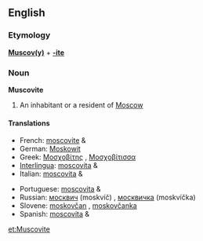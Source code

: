 {{see|muscovite}}
==English==
===Etymology===
'''[[Muscovy|Muscov(y)]]''' + '''[[-ite]]'''

===Noun===
'''Muscovite'''

#An inhabitant or a resident of [[Moscow]]

====Translations====
{{top}}
*French: [[moscovite]] {{m}} & {{f}}
*German: [[Moskowit]]
*Greek: [[Μοσχοβίτης]] {{m}}, [[Μοσχοβίτισσα]] {{f}}
*[[Interlingua]]: [[moscovita]] {{m}} & {{f}}
*Italian: [[moscovita]] {{m}} & {{f}}
{{mid}}
*Portuguese: [[moscovita]] {{m}} & {{f}}
*Russian: [[москвич]] (moskvíč) {{m}}, [[москвичка]] (moskvíčka) {{f}}
*Slovene: [[moskovčan]] {{m}}, [[moskovčanka]] {{f}}
*Spanish: [[moscovita]] {{m}} & {{f}}
{{bottom}}

[[et:Muscovite]]